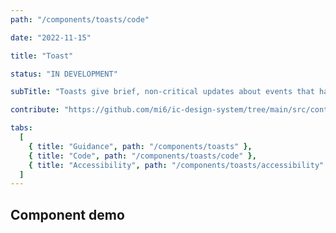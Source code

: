 ```yaml
---
path: "/components/toasts/code"

date: "2022-11-15"

title: "Toast"

status: "IN DEVELOPMENT"

subTitle: "Toasts give brief, non-critical updates about events that happen in an app. Toasts are sometimes called 'snackbars'."

contribute: "https://github.com/mi6/ic-design-system/tree/main/src/content/structured/components/toasts.mdx"

tabs:
  [
    { title: "Guidance", path: "/components/toasts" },
    { title: "Code", path: "/components/toasts/code" },
    { title: "Accessibility", path: "/components/toasts/accessibility" },
  ]
---
```



## Component demo

<IcAlert
  heading="Coming soon"
  message="Toast component is currently in development."
  variant="info"
/>
